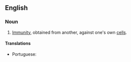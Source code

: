 ==English==
{{wikipedia}}
===Noun===
{{en-noun|alloimmunities}}
# {{context|pathology|lang=en}} [[immunity|Immunity]], obtained from another, against one's own [[cell]]s.

====Translations====
{{trans-top|immune response to foreign antigens from members of the same species}}
* Portuguese: {{t|pt|aloimunidade|f}}
{{trans-mid}}
{{trans-bottom}}